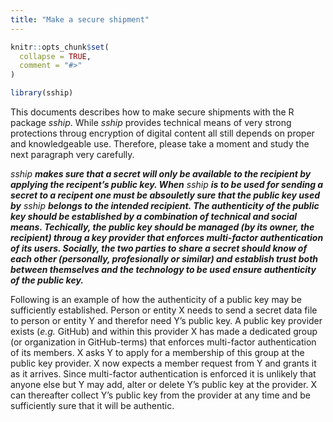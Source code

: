 ```yaml
---
title: "Make a secure shipment"
---
```


```r
knitr::opts_chunk$set(
  collapse = TRUE,
  comment = "#>"
)
```

```r
library(sship)
```

This documents describes how to make secure shipments with the R package _sship_. While _sship_ provides technical means of very strong protections throug encryption of digital content all still depends on proper and knowledgeable use. Therefore, please take a moment and study the next paragraph very carefully.

_sship_ ***makes sure that a secret will only be available to the recipient by applying the recipent's public key. When*** _sship_ ***is to be used for sending a secret to a recipent one must be absouletly sure that the public key used by*** _sship_ ***belongs to the intended recipient. The authenticity of the public key should be established by a combination of technical and social means. Techically, the public key should be managed (by its owner, the recipient) throug a key provider that enforces multi-factor authentication of its users. Socially, the two parties to share a secret should know of each other (personally, profesionally or similar) and establish trust both between themselves and the technology to be used ensure authenticity of the public key.***

Following is an example of how the authenticity of a public key may be sufficiently established. Person or entity X needs to send a secret data file to person or entity Y and therefor need Y's public key. A public key provider exists (_e.g._ GitHub) and within this provider X has made a dedicated group (or organization in GitHub-terms) that enforces multi-factor authentication of its members. X asks Y to apply for a membership of this group at the public key provider. X now expects a member request from Y and grants it as it arrives. Since multi-factor authentication is enforced it is unlikely that anyone else but Y may add, alter or delete Y's public key at the provider. X can thereafter collect Y's public key from the provider at any time and be sufficiently sure that it will be authentic. 
